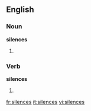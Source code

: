 ==English==
===Noun===
'''silences'''
#{{plural of|[[silence]]}}

===Verb===
'''silences'''

# {{third-person singular of|[[silence]]}}

[[fr:silences]]
[[it:silences]]
[[vi:silences]]